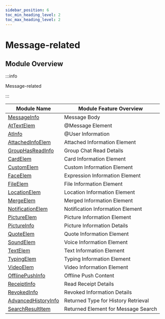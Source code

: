```yaml
---
sidebar_position: 6
toc_min_heading_level: 2
toc_max_heading_level: 2
---
```


# Message-related

## Module Overview

:::info

Message-related

:::

| Module Name                                                              | Module Feature Overview       |
| ------------------------------------------------------------------------ | ----------------------------- |
| [MessageInfo](/class/message/messageInfo.mdx)                            | Message Body                  |
| [AtTextElem](/class/message/atElem.mdx)                                  | @Message Element              |
| [AtInfo](/class/message/atInfo.mdx)                                      | @User Information             |
| [AttachedInfoElem](/class/message/attachedInfoElem.mdx)                  | Attached Information Element  |
| [GroupHasReadInfo](/class/message/groupHasReadInfo.mdx)                  | Group Chat Read Details       |
| [CardElem](/class/message/cardElem.mdx)                                  | Card Information Element      |
| [CustomElem](/class/message/customElem/index.mdx)                        | Custom Information Element    |
| [FaceElem](/class/message/faceElem.mdx)                                  | Expression Information Element|
| [FileElem](/class/message/fileElem.mdx)                                  | File Information Element      |
| [LocationElem](/class/message/locationElem.mdx)                          | Location Information Element  |
| [MergeElem](/class/message/mergeElem.mdx)                                | Merged Information Element    |
| [NotificationElem](/class/message/notificationElem.mdx)                  | Notification Information Element |
| [PictureElem](/class/message/pictureElem.mdx)                            | Picture Information Element   |
| [PictureInfo](/class/message/pictureInfo.mdx)                            | Picture Information Details   |
| [QuoteElem](/class/message/quoteElem.mdx)                                | Quote Information Element     |
| [SoundElem](/class/message/soundElem.mdx)                                | Voice Information Element     |
| [TextElem](/class/message/textElem.mdx)                                  | Text Information Element      |
| [TypingElem](/class/message/typingElem.mdx)                              | Typing Information Element    |
| [VideoElem](/class/message/videoElem.mdx)                                | Video Information Element     |
| [OfflinePushInfo](/class/message/offlinePushInfo.mdx)                    | Offline Push Content          |
| [ReceiptInfo](/class/message/receiptInfo.mdx)                            | Read Receipt Details          |
| [RevokedInfo](/class/message/revokedInfo.mdx)                            | Revoked Information Details   |
| [AdvancedHistoryInfo](/class/message/advancedHistoryInfo.mdx)            | Returned Type for History Retrieval |
| [SearchResultItem](/class/message/searchResultItem.mdx)                  | Returned Element for Message Search |

